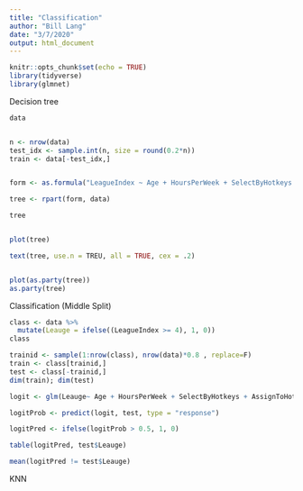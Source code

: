 ```yaml
---
title: "Classification"
author: "Bill Lang"
date: "3/7/2020"
output: html_document
---
```


```r
knitr::opts_chunk$set(echo = TRUE)
library(tidyverse)
library(glmnet)
```



Decision tree

```r
data


n <- nrow(data)
test_idx <- sample.int(n, size = round(0.2*n))
train <- data[-test_idx,]


form <- as.formula("LeagueIndex ~ Age + HoursPerWeek + SelectByHotkeys + AssignToHotkeys + UniqueHotkeys + MinimapAttacks + NumberOfPACs + GapBetweenPACs + ActionLatency + ActionsInPAC + TotalMapExplored + WorkersMade + UniqueUnitsMade + ComplexUnitsMade")

tree <- rpart(form, data)

tree


plot(tree)

text(tree, use.n = TREU, all = TRUE, cex = .2)


plot(as.party(tree))
as.party(tree)
```



Classification (Middle Split)


```r
class <- data %>% 
  mutate(Leauge = ifelse((LeagueIndex >= 4), 1, 0))
class
```
```r

trainid <- sample(1:nrow(class), nrow(data)*0.8 , replace=F)
train <- class[trainid,]
test <- class[-trainid,]
dim(train); dim(test)

```


```r
logit <- glm(Leauge~ Age + HoursPerWeek + SelectByHotkeys + AssignToHotkeys + UniqueHotkeys + MinimapAttacks + NumberOfPACs + GapBetweenPACs + ActionLatency + ActionsInPAC + TotalMapExplored + WorkersMade + UniqueUnitsMade + ComplexUnitsMade, data = train, family = "binomial")

logitProb <- predict(logit, test, type = "response")

logitPred <- ifelse(logitProb > 0.5, 1, 0)

table(logitPred, test$Leauge)

mean(logitPred != test$Leauge)

```

KNN

```r



```


